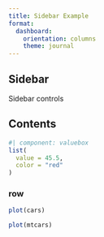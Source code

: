 ```yaml
---
title: Sidebar Example
format: 
  dashboard:
    orientation: columns
    theme: journal
---
```



## Sidebar {.sidebar width=350}


Sidebar controls


## Contents

```r
#| component: valuebox
list(
  value = 45.5,
  color = "red"
)
```

### row

```r
plot(cars)
```


```r
plot(mtcars)
```



